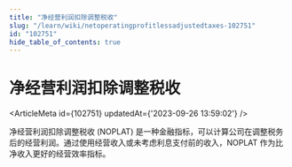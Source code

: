 ```yaml
---
title: "净经营利润扣除调整税收"
slug: "/learn/wiki/netoperatingprofitlessadjustedtaxes-102751"
id: "102751"
hide_table_of_contents: true
---
```



# 净经营利润扣除调整税收

<ArticleMeta id={102751} updatedAt={'2023-09-26 13:59:02'} />
<div className='border-solid border-b border-t-0 my-4 border-[var(--ifm-color-gray-300)]' />

净经营利润扣除调整税收 (NOPLAT) 是一种金融指标，可以计算公司在调整税务后的经营利润。通过使用经营收入或未考虑利息支付前的收入，NOPLAT 作为比净收入更好的经营效率指标。

